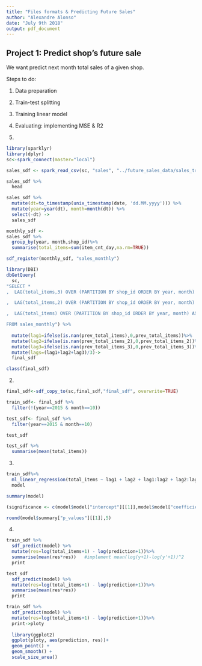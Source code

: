 ```yaml
---
title: "Files formats & Predicting Future Sales"
author: "Alexandre Alonso"
date: "July 9th 2018"
output: pdf_document
---
```


## Project 1: Predict shop's future sale

We want predict next month total sales of a given shop.

Steps to do:

1. Data preparation
2. Train-test splitting 
3. Training linear model
4. Evaluating: implementing MSE & R2 


1.
```r
library(sparklyr)
library(dplyr)
sc<-spark_connect(master="local")
```



```r
sales_sdf <- spark_read_csv(sc, "sales", "../future_sales_data/sales_train.csv.gz")
```

```r
sales_sdf %>%
  head

sales_sdf %>%
  mutate(dt=to_timestamp(unix_timestamp(date, 'dd.MM.yyyy'))) %>%
  mutate(year=year(dt), month=month(dt)) %>%
  select(-dt) ->
  sales_sdf

monthly_sdf <-
sales_sdf %>%
  group_by(year, month,shop_id)%>%
  summarise(total_items=sum(item_cnt_day,na.rm=TRUE)) 

sdf_register(monthly_sdf, "sales_monthly")
```

```r
library(DBI)
dbGetQuery(
  sc,
"SELECT *
,  LAG(total_items,3) OVER (PARTITION BY shop_id ORDER BY year, month) AS prev_total_items_3

,  LAG(total_items,2) OVER (PARTITION BY shop_id ORDER BY year, month) AS prev_total_items_2

,  LAG(total_items) OVER (PARTITION BY shop_id ORDER BY year, month) AS prev_total_items

FROM sales_monthly") %>%
  
  mutate(lag1=ifelse(is.nan(prev_total_items),0,prev_total_items))%>%
  mutate(lag2=ifelse(is.nan(prev_total_items_2),0,prev_total_items_2))%>%
  mutate(lag3=ifelse(is.nan(prev_total_items_3),0,prev_total_items_3))%>%
  mutate(lags=(lag1+lag2+lag3)/3)->
  final_sdf

class(final_sdf)

```

2.

```r
final_sdf<-sdf_copy_to(sc,final_sdf,"final_sdf", overwrite=TRUE)

train_sdf<- final_sdf %>%
  filter(!(year==2015 & month==10))

test_sdf<- final_sdf %>%
  filter(year==2015 & month==10)

test_sdf 

```

```r
test_sdf %>%
  summarise(mean(total_items))
```



3.
```r
train_sdf%>%
  ml_linear_regression(total_items ~ lag1 + lag2 + lag1:lag2 + lag2:lag3 + lag1:lag2:lag3 + year +  month + month:lag1) -> 
  model

summary(model)
```

```r
(significance <- c(model$model["intercept"][[1]],model$model["coefficients"][[1]])/model$summary["coefficient_standard_errors"][[1]])

round(model$summary["p_values"][[1]],5)
```


4. 

```r
train_sdf %>%
  sdf_predict(model) %>%
  mutate(res=log(total_items+1) - log(prediction+1))%>%
  summarise(mean(res*res))   #implement mean(log(y+1)-log(y'+1))^2
  print 

test_sdf
  sdf_predict(model) %>%
  mutate(res=log(total_items+1) - log(prediction+1))%>%
  summarise(mean(res*res))
  print
```


```r
train_sdf %>%
  sdf_predict(model) %>%
  mutate(res=log(total_items+1) - log(prediction+1))%>%
  print->ploty
  
  library(ggplot2)
  ggplot(ploty, aes(prediction, res))+
  geom_point() +
  geom_smooth() +
  scale_size_area()
```




